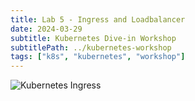 ```yaml
---
title: Lab 5 - Ingress and Loadbalancer
date: 2024-03-29
subtitle: Kubernetes Dive-in Workshop
subtitlePath: ../kubernetes-workshop
tags: ["k8s", "kubernetes", "workshop"]
---
```


<picture>
  <Image
    src='/static/images/events/kubernetes-ingress.png'
    alt = 'Kubernetes Ingress'
    width ={1300}
    height={1300}
  />
</picture>
